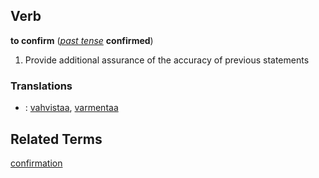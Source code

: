 ==Verb==
'''to confirm''' (''[[past tense]]'' '''confirmed''')

# Provide additional assurance of the accuracy of previous statements

===Translations===
*{{fi}}: [[vahvistaa]], [[varmentaa]]

==Related Terms==
[[confirmation]]